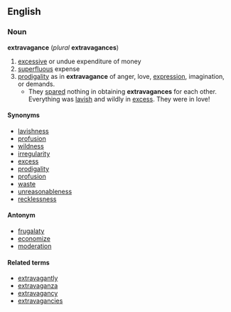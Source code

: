 ==English==
=== Noun ===
'''extravagance''' (''plural'' '''extravagances''')
# [[excessive]] or undue expenditure of money
# [[superfluous]] expense
# [[prodigality]] as in '''extravagance''' of anger, love, [[expression]], imagination, or  demands.
#* They [[spared]] nothing in obtaining '''extravagances''' for each other. Everything was [[lavish]] and wildly in [[excess]]. They were in love!
==== Synonyms ====
*[[lavishness]]
*[[profusion]]
*[[wildness]]
*[[irregularity]]
*[[excess]] 
*[[prodigality]]
*[[profusion]]
*[[waste]]
*[[unreasonableness]]
*[[recklessness]]
==== Antonym ====
*[[frugalaty]]
*[[economize]]
*[[moderation]]
==== Related terms ====
*[[extravagantly]]
*[[extravaganza]]
*[[extravagancy]]
*[[extravagancies]]